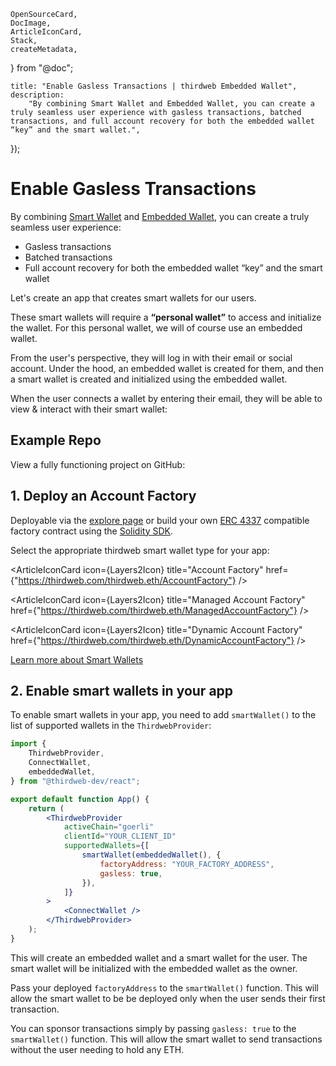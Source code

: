 	OpenSourceCard,
	DocImage,
	ArticleIconCard,
	Stack,
	createMetadata,
} from "@doc";

	title: "Enable Gasless Transactions | thirdweb Embedded Wallet",
	description:
		"By combining Smart Wallet and Embedded Wallet, you can create a truly seamless user experience with gasless transactions, batched transactions, and full account recovery for both the embedded wallet “key” and the smart wallet.",
});

# Enable Gasless Transactions

By combining [Smart Wallet](/wallets/smart-wallet) and [Embedded Wallet](/wallets/embedded-wallet/overview), you can create a truly seamless user experience:

- Gasless transactions
- Batched transactions
- Full account recovery for both the embedded wallet “key” and the smart wallet

Let's create an app that creates smart wallets for our users.

These smart wallets will require a **“personal wallet”** to access and initialize the wallet. For this personal wallet, we will of course use an embedded wallet.

From the user's perspective, they will log in with their email or social account. Under the hood, an embedded wallet is created for them, and then a smart wallet is created and initialized using the embedded wallet.

<DocImage src={ConnectCompat} />

When the user connects a wallet by entering their email, they will be able to view & interact with their smart wallet:

<DocImage src={ConnectDropdown} />

## Example Repo

View a fully functioning project on GitHub:

<OpenSourceCard
	title="Source Code"
	href="https://github.com/thirdweb-example/embedded-smart-wallet"
/>

## 1. Deploy an Account Factory

Deployable via the [explore page](https://thirdweb.com/explore/smart-wallet) or build your own [ERC 4337](https://eips.ethereum.org/EIPS/eip-4337) compatible factory contract using the [Solidity SDK](/contracts/build/base-contracts/erc-4337).

Select the appropriate thirdweb smart wallet type for your app:

<Stack>

<ArticleIconCard
	icon={Layers2Icon}
	title="Account Factory"
	href={"https://thirdweb.com/thirdweb.eth/AccountFactory"}
/>

<ArticleIconCard
	icon={Layers2Icon}
	title="Managed Account Factory"
	href={"https://thirdweb.com/thirdweb.eth/ManagedAccountFactory"}
/>

<ArticleIconCard
	icon={Layers2Icon}
	title="Dynamic Account Factory"
	href={"https://thirdweb.com/thirdweb.eth/DynamicAccountFactory"}
/>

</Stack>

[Learn more about Smart Wallets](/wallets/smart-wallet)

## 2. Enable smart wallets in your app

To enable smart wallets in your app, you need to add `smartWallet()` to the list of supported wallets in the `ThirdwebProvider`:

```jsx
import {
	ThirdwebProvider,
	ConnectWallet,
	embeddedWallet,
} from "@thirdweb-dev/react";

export default function App() {
	return (
		<ThirdwebProvider
			activeChain="goerli"
			clientId="YOUR_CLIENT_ID"
			supportedWallets={[
				smartWallet(embeddedWallet(), {
					factoryAddress: "YOUR_FACTORY_ADDRESS",
					gasless: true,
				}),
			]}
		>
			<ConnectWallet />
		</ThirdwebProvider>
	);
}
```

This will create an embedded wallet and a smart wallet for the user. The smart wallet will be initialized with the embedded wallet as the owner.

Pass your deployed `factoryAddress` to the `smartWallet()` function. This will allow the smart wallet to be be deployed only when the user sends their first transaction.

You can sponsor transactions simply by passing `gasless: true` to the `smartWallet()` function. This will allow the smart wallet to send transactions without the user needing to hold any ETH.
